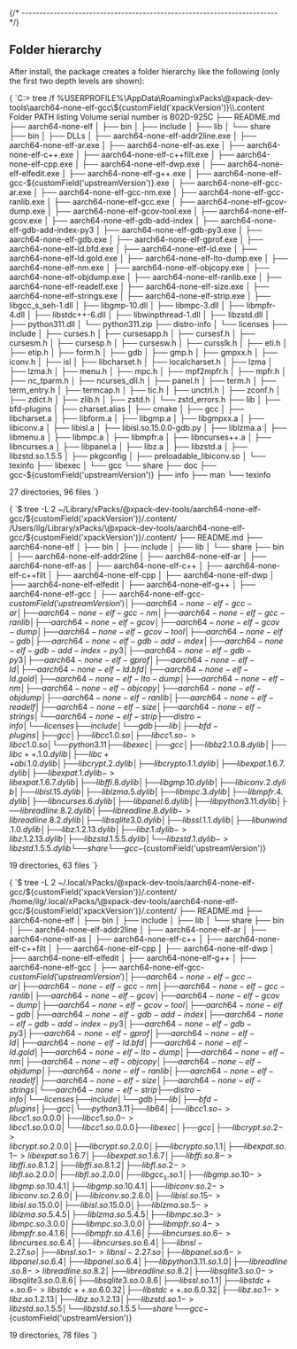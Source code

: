 


{/* ------------------------------------------------------------------------ */}

## Folder hierarchy

After install, the package creates a folder hierarchy like the following
(only the first two depth levels are shown):

<Tabs groupId="operating-systems">
<TabItem value="windows" label="Windows" default>

<CodeBlock language="console"> {
`C:\> tree /f %USERPROFILE%\\AppData\\Roaming\\xPacks\\@xpack-dev-tools\\aarch64-none-elf-gcc\\${customField('xpackVersion')}\\.content
Folder PATH listing
Volume serial number is B02D-925C
├── README.md
├── aarch64-none-elf
│   ├── bin
│   ├── include
│   ├── lib
│   └── share
├── bin
│   ├── DLLs
│   ├── aarch64-none-elf-addr2line.exe
│   ├── aarch64-none-elf-ar.exe
│   ├── aarch64-none-elf-as.exe
│   ├── aarch64-none-elf-c++.exe
│   ├── aarch64-none-elf-c++filt.exe
│   ├── aarch64-none-elf-cpp.exe
│   ├── aarch64-none-elf-dwp.exe
│   ├── aarch64-none-elf-elfedit.exe
│   ├── aarch64-none-elf-g++.exe
│   ├── aarch64-none-elf-gcc-${customField('upstreamVersion')}.exe
│   ├── aarch64-none-elf-gcc-ar.exe
│   ├── aarch64-none-elf-gcc-nm.exe
│   ├── aarch64-none-elf-gcc-ranlib.exe
│   ├── aarch64-none-elf-gcc.exe
│   ├── aarch64-none-elf-gcov-dump.exe
│   ├── aarch64-none-elf-gcov-tool.exe
│   ├── aarch64-none-elf-gcov.exe
│   ├── aarch64-none-elf-gdb-add-index
│   ├── aarch64-none-elf-gdb-add-index-py3
│   ├── aarch64-none-elf-gdb-py3.exe
│   ├── aarch64-none-elf-gdb.exe
│   ├── aarch64-none-elf-gprof.exe
│   ├── aarch64-none-elf-ld.bfd.exe
│   ├── aarch64-none-elf-ld.exe
│   ├── aarch64-none-elf-ld.gold.exe
│   ├── aarch64-none-elf-lto-dump.exe
│   ├── aarch64-none-elf-nm.exe
│   ├── aarch64-none-elf-objcopy.exe
│   ├── aarch64-none-elf-objdump.exe
│   ├── aarch64-none-elf-ranlib.exe
│   ├── aarch64-none-elf-readelf.exe
│   ├── aarch64-none-elf-size.exe
│   ├── aarch64-none-elf-strings.exe
│   ├── aarch64-none-elf-strip.exe
│   ├── libgcc_s_seh-1.dll
│   ├── libgmp-10.dll
│   ├── libmpc-3.dll
│   ├── libmpfr-4.dll
│   ├── libstdc++-6.dll
│   ├── libwinpthread-1.dll
│   ├── libzstd.dll
│   ├── python311.dll
│   └── python311.zip
├── distro-info
│   └── licenses
├── include
│   ├── curses.h
│   ├── cursesapp.h
│   ├── cursesf.h
│   ├── cursesm.h
│   ├── cursesp.h
│   ├── cursesw.h
│   ├── cursslk.h
│   ├── eti.h
│   ├── etip.h
│   ├── form.h
│   ├── gdb
│   ├── gmp.h
│   ├── gmpxx.h
│   ├── iconv.h
│   ├── isl
│   ├── libcharset.h
│   ├── localcharset.h
│   ├── lzma
│   ├── lzma.h
│   ├── menu.h
│   ├── mpc.h
│   ├── mpf2mpfr.h
│   ├── mpfr.h
│   ├── nc_tparm.h
│   ├── ncurses_dll.h
│   ├── panel.h
│   ├── term.h
│   ├── term_entry.h
│   ├── termcap.h
│   ├── tic.h
│   ├── unctrl.h
│   ├── zconf.h
│   ├── zdict.h
│   ├── zlib.h
│   ├── zstd.h
│   └── zstd_errors.h
├── lib
│   ├── bfd-plugins
│   ├── charset.alias
│   ├── cmake
│   ├── gcc
│   ├── libcharset.a
│   ├── libform.a
│   ├── libgmp.a
│   ├── libgmpxx.a
│   ├── libiconv.a
│   ├── libisl.a
│   ├── libisl.so.15.0.0-gdb.py
│   ├── liblzma.a
│   ├── libmenu.a
│   ├── libmpc.a
│   ├── libmpfr.a
│   ├── libncurses++.a
│   ├── libncurses.a
│   ├── libpanel.a
│   ├── libz.a
│   ├── libzstd.a
│   ├── libzstd.so.1.5.5
│   ├── pkgconfig
│   ├── preloadable_libiconv.so
│   └── texinfo
├── libexec
│   └── gcc
└── share
    ├── doc
    ├── gcc-${customField('upstreamVersion')}
    ├── info
    ├── man
    └── texinfo

27 directories, 96 files
`} </CodeBlock>

</TabItem>
<TabItem value="macos" label="macOS">

<CodeBlock language="console"> {
`$ tree -L 2 ~/Library/xPacks/\@xpack-dev-tools/aarch64-none-elf-gcc/${customField('xpackVersion')}/.content/
/Users/ilg/Library/xPacks/\@xpack-dev-tools/aarch64-none-elf-gcc/${customField('xpackVersion')}/.content/
├── README.md
├── aarch64-none-elf
│   ├── bin
│   ├── include
│   ├── lib
│   └── share
├── bin
│   ├── aarch64-none-elf-addr2line
│   ├── aarch64-none-elf-ar
│   ├── aarch64-none-elf-as
│   ├── aarch64-none-elf-c++
│   ├── aarch64-none-elf-c++filt
│   ├── aarch64-none-elf-cpp
│   ├── aarch64-none-elf-dwp
│   ├── aarch64-none-elf-elfedit
│   ├── aarch64-none-elf-g++
│   ├── aarch64-none-elf-gcc
│   ├── aarch64-none-elf-gcc-${customField('upstreamVersion')}
│   ├── aarch64-none-elf-gcc-ar
│   ├── aarch64-none-elf-gcc-nm
│   ├── aarch64-none-elf-gcc-ranlib
│   ├── aarch64-none-elf-gcov
│   ├── aarch64-none-elf-gcov-dump
│   ├── aarch64-none-elf-gcov-tool
│   ├── aarch64-none-elf-gdb
│   ├── aarch64-none-elf-gdb-add-index
│   ├── aarch64-none-elf-gdb-add-index-py3
│   ├── aarch64-none-elf-gdb-py3
│   ├── aarch64-none-elf-gprof
│   ├── aarch64-none-elf-ld
│   ├── aarch64-none-elf-ld.bfd
│   ├── aarch64-none-elf-ld.gold
│   ├── aarch64-none-elf-lto-dump
│   ├── aarch64-none-elf-nm
│   ├── aarch64-none-elf-objcopy
│   ├── aarch64-none-elf-objdump
│   ├── aarch64-none-elf-ranlib
│   ├── aarch64-none-elf-readelf
│   ├── aarch64-none-elf-size
│   ├── aarch64-none-elf-strings
│   └── aarch64-none-elf-strip
├── distro-info
│   └── licenses
├── include
│   └── gdb
├── lib
│   ├── bfd-plugins
│   ├── gcc
│   ├── libcc1.0.so
│   ├── libcc1.so -> libcc1.0.so
│   └── python3.11
├── libexec
│   ├── gcc
│   ├── libbz2.1.0.8.dylib
│   ├── libc++.1.0.dylib
│   ├── libc++abi.1.0.dylib
│   ├── libcrypt.2.dylib
│   ├── libcrypto.1.1.dylib
│   ├── libexpat.1.6.7.dylib
│   ├── libexpat.1.dylib -> libexpat.1.6.7.dylib
│   ├── libffi.8.dylib
│   ├── libgmp.10.dylib
│   ├── libiconv.2.dylib
│   ├── libisl.15.dylib
│   ├── liblzma.5.dylib
│   ├── libmpc.3.dylib
│   ├── libmpfr.4.dylib
│   ├── libncurses.6.dylib
│   ├── libpanel.6.dylib
│   ├── libpython3.11.dylib
│   ├── libreadline.8.2.dylib
│   ├── libreadline.8.dylib -> libreadline.8.2.dylib
│   ├── libsqlite3.0.dylib
│   ├── libssl.1.1.dylib
│   ├── libunwind.1.0.dylib
│   ├── libz.1.2.13.dylib
│   ├── libz.1.dylib -> libz.1.2.13.dylib
│   ├── libzstd.1.5.5.dylib
│   └── libzstd.1.dylib -> libzstd.1.5.5.dylib
└── share
    └── gcc-${customField('upstreamVersion')}

19 directories, 63 files
`} </CodeBlock>

</TabItem>
<TabItem value="linux" label="GNU/Linux">

<CodeBlock language="console"> {
`$ tree -L 2 ~/.local/xPacks/\@xpack-dev-tools/aarch64-none-elf-gcc/${customField('xpackVersion')}/.content/
/home/ilg/.local/xPacks/\@xpack-dev-tools/aarch64-none-elf-gcc/${customField('xpackVersion')}/.content/
├── README.md
├── aarch64-none-elf
│   ├── bin
│   ├── include
│   ├── lib
│   └── share
├── bin
│   ├── aarch64-none-elf-addr2line
│   ├── aarch64-none-elf-ar
│   ├── aarch64-none-elf-as
│   ├── aarch64-none-elf-c++
│   ├── aarch64-none-elf-c++filt
│   ├── aarch64-none-elf-cpp
│   ├── aarch64-none-elf-dwp
│   ├── aarch64-none-elf-elfedit
│   ├── aarch64-none-elf-g++
│   ├── aarch64-none-elf-gcc
│   ├── aarch64-none-elf-gcc-${customField('upstreamVersion')}
│   ├── aarch64-none-elf-gcc-ar
│   ├── aarch64-none-elf-gcc-nm
│   ├── aarch64-none-elf-gcc-ranlib
│   ├── aarch64-none-elf-gcov
│   ├── aarch64-none-elf-gcov-dump
│   ├── aarch64-none-elf-gcov-tool
│   ├── aarch64-none-elf-gdb
│   ├── aarch64-none-elf-gdb-add-index
│   ├── aarch64-none-elf-gdb-add-index-py3
│   ├── aarch64-none-elf-gdb-py3
│   ├── aarch64-none-elf-gprof
│   ├── aarch64-none-elf-ld
│   ├── aarch64-none-elf-ld.bfd
│   ├── aarch64-none-elf-ld.gold
│   ├── aarch64-none-elf-lto-dump
│   ├── aarch64-none-elf-nm
│   ├── aarch64-none-elf-objcopy
│   ├── aarch64-none-elf-objdump
│   ├── aarch64-none-elf-ranlib
│   ├── aarch64-none-elf-readelf
│   ├── aarch64-none-elf-size
│   ├── aarch64-none-elf-strings
│   └── aarch64-none-elf-strip
├── distro-info
│   └── licenses
├── include
│   └── gdb
├── lib
│   ├── bfd-plugins
│   ├── gcc
│   └── python3.11
├── lib64
│   ├── libcc1.so -> libcc1.so.0.0.0
│   ├── libcc1.so.0 -> libcc1.so.0.0.0
│   └── libcc1.so.0.0.0
├── libexec
│   ├── gcc
│   ├── libcrypt.so.2 -> libcrypt.so.2.0.0
│   ├── libcrypt.so.2.0.0
│   ├── libcrypto.so.1.1
│   ├── libexpat.so.1 -> libexpat.so.1.6.7
│   ├── libexpat.so.1.6.7
│   ├── libffi.so.8 -> libffi.so.8.1.2
│   ├── libffi.so.8.1.2
│   ├── libfl.so.2 -> libfl.so.2.0.0
│   ├── libfl.so.2.0.0
│   ├── libgcc_s.so.1
│   ├── libgmp.so.10 -> libgmp.so.10.4.1
│   ├── libgmp.so.10.4.1
│   ├── libiconv.so.2 -> libiconv.so.2.6.0
│   ├── libiconv.so.2.6.0
│   ├── libisl.so.15 -> libisl.so.15.0.0
│   ├── libisl.so.15.0.0
│   ├── liblzma.so.5 -> liblzma.so.5.4.5
│   ├── liblzma.so.5.4.5
│   ├── libmpc.so.3 -> libmpc.so.3.0.0
│   ├── libmpc.so.3.0.0
│   ├── libmpfr.so.4 -> libmpfr.so.4.1.6
│   ├── libmpfr.so.4.1.6
│   ├── libncurses.so.6 -> libncurses.so.6.4
│   ├── libncurses.so.6.4
│   ├── libnsl-2.27.so
│   ├── libnsl.so.1 -> libnsl-2.27.so
│   ├── libpanel.so.6 -> libpanel.so.6.4
│   ├── libpanel.so.6.4
│   ├── libpython3.11.so.1.0
│   ├── libreadline.so.8 -> libreadline.so.8.2
│   ├── libreadline.so.8.2
│   ├── libsqlite3.so.0 -> libsqlite3.so.0.8.6
│   ├── libsqlite3.so.0.8.6
│   ├── libssl.so.1.1
│   ├── libstdc++.so.6 -> libstdc++.so.6.0.32
│   ├── libstdc++.so.6.0.32
│   ├── libz.so.1 -> libz.so.1.2.13
│   ├── libz.so.1.2.13
│   ├── libzstd.so.1 -> libzstd.so.1.5.5
│   └── libzstd.so.1.5.5
└── share
    └── gcc-${customField('upstreamVersion')}

19 directories, 78 files
`} </CodeBlock>

</TabItem>
</Tabs>

